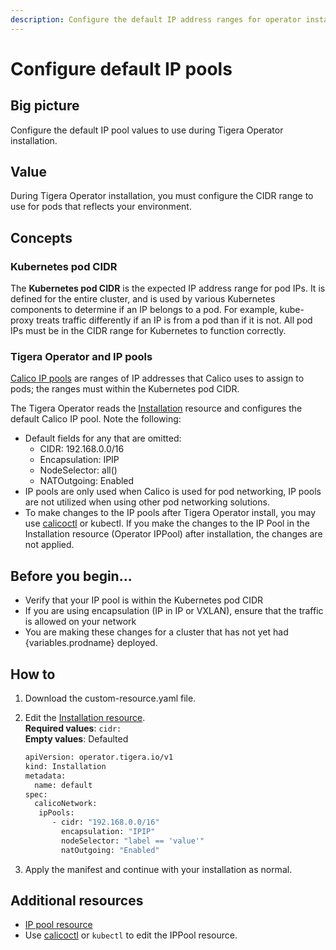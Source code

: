 ```yaml
---
description: Configure the default IP address ranges for operator installation.
---
```



# Configure default IP pools

## Big picture

Configure the default IP pool values to use during Tigera Operator installation.

## Value

During Tigera Operator installation, you must configure the CIDR range to use for pods that reflects your environment.

## Concepts

### Kubernetes pod CIDR

The **Kubernetes pod CIDR** is the expected IP address range for pod IPs. It is defined for the entire cluster, and is used by various Kubernetes components to determine if an IP belongs to a pod. For example, kube-proxy treats traffic differently if an IP is from a pod than if it is not. All pod IPs must be in the CIDR range for Kubernetes to function correctly.

### Tigera Operator and IP pools

[Calico IP pools](../../reference/resources/ippool.mdx) are ranges of IP addresses that Calico uses to assign to pods; the ranges must within the Kubernetes pod CIDR.

The Tigera Operator reads the [Installation](../../reference/installation/api.mdx#operator.tigera.io/v1.Installation)
resource and configures the default Calico IP pool. Note the following:

- Default fields for any that are omitted:
  - CIDR: 192.168.0.0/16
  - Encapsulation: IPIP
  - NodeSelector: all()
  - NATOutgoing: Enabled
- IP pools are only used when Calico is used for pod networking, IP pools are not utilized when using other pod networking solutions.
- To make changes to the IP pools after Tigera Operator install, you may use [calicoctl](../../reference/clis/calicoctl/index.mdx) or kubectl. If you make the changes to the IP Pool in the Installation resource (Operator IPPool) after installation, the changes are not applied.

## Before you begin...

- Verify that your IP pool is within the Kubernetes pod CIDR
- If you are using encapsulation (IP in IP or VXLAN), ensure that the traffic is allowed on your network
- You are making these changes for a cluster that has not yet had {variables.prodname} deployed.

## How to

1. Download the custom-resource.yaml file.
1. Edit the [Installation resource](../../reference/installation/api.mdx#operator.tigera.io/v1.Installation).  
   **Required values**: `cidr:`  
   **Empty values**: Defaulted

   ```bash
   apiVersion: operator.tigera.io/v1
   kind: Installation
   metadata:
     name: default
   spec:
     calicoNetwork:
      ipPools:
         - cidr: "192.168.0.0/16"
           encapsulation: "IPIP"
           nodeSelector: "label == 'value'"
           natOutgoing: "Enabled"
   ```

1. Apply the manifest and continue with your installation as normal.

## Additional resources

- [IP pool resource](../../reference/resources/ippool.mdx)
- Use [calicoctl](../../reference/clis/calicoctl/index.mdx) or `kubectl` to edit the IPPool resource.
